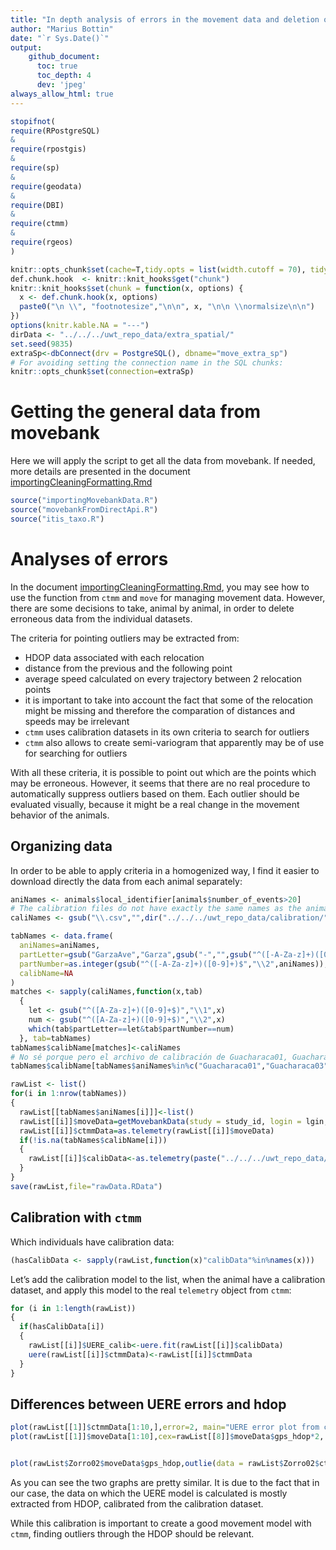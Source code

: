 ```yaml
---
title: "In depth analysis of errors in the movement data and deletion of outliers"
author: "Marius Bottin"
date: "`r Sys.Date()`"
output: 
    github_document:
      toc: true
      toc_depth: 4
      dev: 'jpeg'
always_allow_html: true
---
```



```r
stopifnot(
require(RPostgreSQL)
&
require(rpostgis)
&
require(sp)
&
require(geodata)
&
require(DBI)
&
require(ctmm)
&
require(rgeos)
)

knitr::opts_chunk$set(cache=T,tidy.opts = list(width.cutoff = 70), tidy = TRUE, fig.path="Fig/extraDB_",echo=T)
def.chunk.hook  <- knitr::knit_hooks$get("chunk")
knitr::knit_hooks$set(chunk = function(x, options) {
  x <- def.chunk.hook(x, options)
  paste0("\n \\", "footnotesize","\n\n", x, "\n\n \\normalsize\n\n")
})
options(knitr.kable.NA = "---")
dirData <- "../../../uwt_repo_data/extra_spatial/"
set.seed(9835)
extraSp<-dbConnect(drv = PostgreSQL(), dbname="move_extra_sp")
# For avoiding setting the connection name in the SQL chunks:
knitr::opts_chunk$set(connection=extraSp)
```

# Getting the general data from movebank

Here we will apply the script to get all the data from movebank. 
If needed, more details are presented in the document [importingCleaningFormatting.Rmd](./importingCleaningFormatting.md)

```r
source("importingMovebankData.R")
source("movebankFromDirectApi.R")
source("itis_taxo.R")
```


# Analyses of errors

In the document [importingCleaningFormatting.Rmd](./importingCleaningFormatting.md), you may see how to use the function from `ctmm` and `move` for managing movement data.
However, there are some decisions to take, animal by animal, in order to delete erroneous data from the individual datasets.

The criteria for pointing outliers may be extracted from:

* HDOP data associated with each relocation
* distance from the previous and the following point
* average speed calculated on every trajectory between 2 relocation points
* it is important to take into account the fact that some of the relocation might be missing and therefore the comparation of distances and speeds may be irrelevant
* `ctmm` uses  calibration datasets in its own criteria to search for outliers
* `ctmm` also allows to create semi-variogram that apparently may be of use for searching for outliers

With all these criteria, it is possible to point out which are the points which may be erroneous.
However, it seems that there are no real procedure to automatically suppress outliers based on them.
Each outlier should be evaluated visually, because it might be a real change in the movement behavior of the animals.

## Organizing data

In order to be able to apply criteria in a homogenized way, I find it easier to download directly the data from each animal separately:


```r
aniNames <- animals$local_identifier[animals$number_of_events>20]
# The calibration files do not have exactly the same names as the animals
caliNames <- gsub("\\.csv","",dir("../../../uwt_repo_data/calibration/"))

tabNames <- data.frame(
  aniNames=aniNames,
  partLetter=gsub("GarzaAve","Garza",gsub("-","",gsub("^([-A-Za-z]+)([0-9]+)$","\\1",aniNames))),
  partNumber=as.integer(gsub("^([-A-Za-z]+)([0-9]+)$","\\2",aniNames)),
  calibName=NA
)
matches <- sapply(caliNames,function(x,tab)
  {
    let <- gsub("^([A-Za-z]+)([0-9]+$)","\\1",x)
    num <- gsub("^([A-Za-z]+)([0-9]+$)","\\2",x)
    which(tab$partLetter==let&tab$partNumber==num)
  }, tab=tabNames)
tabNames$calibName[matches]<-caliNames
# No sé porque pero el archivo de calibración de Guacharaca01, Guacharaca02, Pigua2, Garza1, GarzaAve4 contiene error: no se hará la calibración!
tabNames$calibName[tabNames$aniNames%in%c("Guacharaca01","Guacharaca03","Pigua2","Garza1","GarzaAve4")]<-NA

rawList <- list()
for(i in 1:nrow(tabNames))
{
  rawList[[tabNames$aniNames[i]]]<-list()
  rawList[[i]]$moveData=getMovebankData(study = study_id, login = lgin,animalName = tabNames$aniNames[i])
  rawList[[i]]$ctmmData=as.telemetry(rawList[[i]]$moveData)
  if(!is.na(tabNames$calibName[i]))
  {
    rawList[[i]]$calibData<-as.telemetry(paste("../../../uwt_repo_data/calibration/",tabNames$calibName[i],".csv",sep=""))
  }
}
save(rawList,file="rawData.RData")
```

## Calibration with `ctmm`

Which individuals have calibration data:

```r
(hasCalibData <- sapply(rawList,function(x)"calibData"%in%names(x)))
```

Let's add the calibration model to the list, when the animal have a calibration dataset, and apply this model to the real `telemetry` object from `ctmm`:

```r
for (i in 1:length(rawList))
{
  if(hasCalibData[i])
  {
    rawList[[i]]$UERE_calib<-uere.fit(rawList[[i]]$calibData)
    uere(rawList[[i]]$ctmmData)<-rawList[[i]]$ctmmData
  }
}
```


## Differences between UERE errors and hdop

```r
plot(rawList[[1]]$ctmmData[1:10,],error=2, main="UERE error plot from ctmm")
plot(rawList[[1]]$moveData[1:10],cex=rawList[[8]]$moveData$gps_hdop*2, main = "Raw HDOP plot")


plot(rawList$Zorro02$moveData$gps_hdop,outlie(data = rawList$Zorro02$ctmmData)$VAR.distance)
```

As you can see the two graphs are pretty similar.
It is due to the fact that in our case, the data on which the UERE model is calculated is mostly extracted from HDOP, calibrated from the calibration dataset.

While this calibration is important to create a good movement model with `ctmm`, finding outliers through the HDOP should be relevant.




